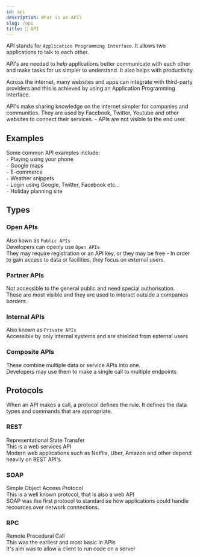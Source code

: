 ```yaml
---
id: api
description: What is an API?
slug: /api
title: 🔗 API
---
```


API stands for `Application Programming Interface`. It allows two applications to talk to each other. 


API's are needed to help applications better communicate with each other and make tasks for us simpler to understand. It also helps with productivity.

Across the internet, many websites and apps can integrate with third-party providers and this is achieved by using an Application Programming Interface. 

API's make sharing knowledge on the internet simpler for companies and communities. They are used by Facebook, Twitter, Youtube and other websites to connect their services. - APIs are not visible to the end user. 

## Examples
Some common API examples include: <br />
`-` Playing using your phone <br />
`-` Google maps <br />
`-` E-commerce <br />
`-` Weather snippets <br />
`-` Login using Google, Twitter, Facebook etc... <br />
`-` Holiday planning site <br />

## Types

### Open APIs
Also kown as `Public APIs` <br />
Developers can openly use `Open APIs` <br />
They may require registration or an API key, or they may be free - In order to gain access to data or facilities, they focus on external users. 

### Partner APIs
Not accessible to the general public and need special authorisation. <br />
These are most visible and they are used to interact outside a companies borders. 

### Internal APIs
Also known as `Private APIs` <br />
Accessible by only internal systems and are shielded from external users

### Composite APIs
These combine multiple data or service APIs into one. <br />
Developers may use them to make a single call to multiple endpoints <br />

## Protocols
When an API makes a call, a protocol defines the rule. It defines the data types and commands that are appropriate. 

### REST
Representational State Transfer <br />
This is a web services API <br />
Modern web applications such as Netflix, Uber, Amazon and other depend heavily on REST API's

### SOAP
Simple Object Access Protocol <br />
This is a well known protocol, that is also a web API <br />
SOAP was the first protocol to standardise how applications could handle recources over network connections. 

### RPC
Remote Procedural Call <br />
This was the earliest and most basic in APIs <br />
It's aim was to allow a client to run code on a server